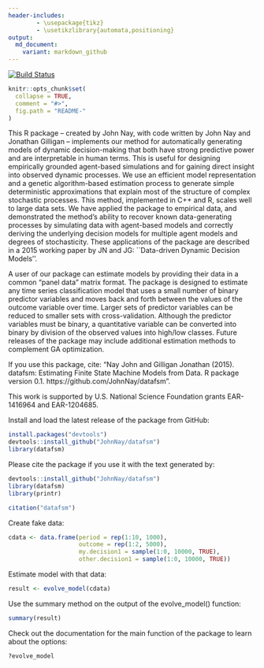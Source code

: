 ```yaml
---
header-includes:
        - \usepackage{tikz}
        - \usetikzlibrary{automata,positioning} 
output:
  md_document:
    variant: markdown_github
---
```


<!-- README.md is generated from README.Rmd. Please edit that file -->

[![Build Status](https://travis-ci.org/JohnNay/fsm.png?branch=master)](https://travis-ci.org/JohnNay/fsm)

```r
knitr::opts_chunk$set(
  collapse = TRUE,
  comment = "#>",
  fig.path = "README-"
)
```

This R package -- created by John Nay, with code written by John Nay and Jonathan Gilligan -- implements our method for automatically generating models of dynamic decision-making that both have strong predictive power and are interpretable in human terms. This is useful for designing empirically grounded agent-based simulations and for gaining direct insight into observed dynamic processes. We use an efficient model representation and a genetic algorithm-based estimation process to generate simple deterministic approximations that explain most of the structure of complex stochastic processes. This method, implemented in C++ and R, scales well to large data sets. We have applied the package to empirical data, and demonstrated the method's ability to recover known data-generating processes by simulating data with agent-based models and correctly deriving the underlying decision models for multiple agent models and degrees of stochasticity. These applications of the package are described in a 2015 working paper by JN and JG: ``Data-driven Dynamic Decision Models''. 

A user of our package can estimate models by providing their data in a common "panel data" matrix format. The package is designed to estimate any time series classification model that uses a small number of binary predictor variables and moves back and forth between the values of the outcome variable over time. Larger sets of predictor variables can be reduced to smaller sets with cross-validation. Although the predictor variables must be binary, a quantitative variable can be converted into binary by division of the observed values into high/low classes. Future releases of the package may include additional estimation methods to complement GA optimization.

If you use this package, cite: "Nay John and Gilligan Jonathan (2015). datafsm: Estimating Finite State Machine Models from Data. R package version 0.1. https://github.com/JohnNay/datafsm".

This work is supported by U.S. National Science Foundation grants EAR-1416964 and EAR-1204685.

Install and load the latest release of the package from GitHub:
```r
install.packages("devtools")
devtools::install_github("JohnNay/datafsm")
library(datafsm)
```

Please cite the package if you use it with the text generated by:
```r
devtools::install_github("JohnNay/datafsm")
library(datafsm)
library(printr)
```
```r
citation("datafsm")
```

Create fake data:
```r
cdata <- data.frame(period = rep(1:10, 1000),
                    outcome = rep(1:2, 5000),
                    my.decision1 = sample(1:0, 10000, TRUE),
                    other.decision1 = sample(1:0, 10000, TRUE))
```

Estimate model with that data:
```r
result <- evolve_model(cdata)
```

Use the summary method on the output of the evolve_model() function:
```r
summary(result)
```

Check out the documentation for the main function of the package to learn about the options:
```r
?evolve_model
````

